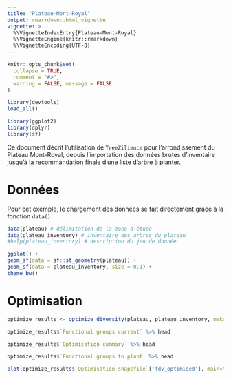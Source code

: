 ```yaml
---
title: "Plateau-Mont-Royal"
output: rmarkdown::html_vignette
vignette: >
  %\VignetteIndexEntry{Plateau-Mont-Royal}
  %\VignetteEngine{knitr::rmarkdown}
  %\VignetteEncoding{UTF-8}
---
```


```r
knitr::opts_chunk$set(
  collapse = TRUE,
  comment = "#>", 
  warning = FALSE, message = FALSE
)
```

```r
library(devtools)
load_all()

library(ggplot2)
library(dplyr)
library(sf)
```

Ce document décrit l'utilisation de `TreeZilience` pour l'arrondissement du Plateau Mont-Royal, depuis l'importation des données brutes d'inventaire jusqu'à la recommandation finale d'une liste d'arbre à planter. 

# Données 

Pour cet exemple, le chargement des données se fait directement grâce à la fonction `data()`. 

```r
data(plateau) # délimitation de la zone d'étude 
data(plateau_inventory) # inventaire des arbres du plateau
#help(plateau_inventory) # description du jeu de donnée
```

```r
ggplot() + 
geom_sf(data = sf::st_geometry(plateau)) + 
geom_sf(data = plateau_inventory, size = 0.1) +
theme_bw()
```

# Optimisation 

```r
optimize_results <- optimize_diversity(plateau, plateau_inventory, make_grid=TRUE, grid_dimension=250, add_trees="Default", n_add_trees=100, verbose = FALSE)
```

```r
optimize_results$`Functional groups current` %>% head
```

```r
optimize_results$`Optimisation summary` %>% head
```

```r
optimize_results$`Functional groups to plant` %>% head
```

```r
plot(optimize_results$`Optimisation shapefile`['fdv_optimised'], main="Functional diversity optimized")
```



